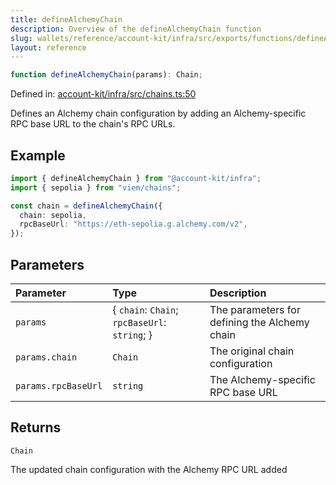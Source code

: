 ```yaml
---
title: defineAlchemyChain
description: Overview of the defineAlchemyChain function
slug: wallets/reference/account-kit/infra/src/exports/functions/defineAlchemyChain
layout: reference
---
```


```ts
function defineAlchemyChain(params): Chain;
```

Defined in: [account-kit/infra/src/chains.ts:50](https://github.com/alchemyplatform/aa-sdk/blob/923a52171f7246172caf350853843e6680197da9/account-kit/infra/src/chains.ts#L50)

Defines an Alchemy chain configuration by adding an Alchemy-specific RPC base URL to the chain's RPC URLs.

## Example

```ts
import { defineAlchemyChain } from "@account-kit/infra";
import { sepolia } from "viem/chains";

const chain = defineAlchemyChain({
  chain: sepolia,
  rpcBaseUrl: "https://eth-sepolia.g.alchemy.com/v2",
});
```

## Parameters

| Parameter           | Type                                           | Description                                   |
| :------------------ | :--------------------------------------------- | :-------------------------------------------- |
| `params`            | \{ `chain`: `Chain`; `rpcBaseUrl`: `string`; } | The parameters for defining the Alchemy chain |
| `params.chain`      | `Chain`                                        | The original chain configuration              |
| `params.rpcBaseUrl` | `string`                                       | The Alchemy-specific RPC base URL             |

## Returns

`Chain`

The updated chain configuration with the Alchemy RPC URL added
